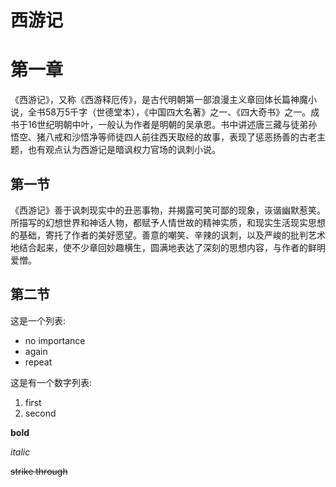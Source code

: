 # 西游记

#  第一章

《西游记》，又称《西游释厄传》，是古代明朝第一部浪漫主义章回体长篇神魔小说，全书58万5千字（世德堂本），《中国四大名著》之一、《四大奇书》之一。成书于16世纪明朝中叶，一般认为作者是明朝的吴承恩。书中讲述唐三藏与徒弟孙悟空、猪八戒和沙悟净等师徒四人前往西天取经的故事，表现了惩恶扬善的古老主题，也有观点认为西游记是暗讽权力官场的讽刺小说。

##  第一节 

《西游记》善于讽刺现实中的丑恶事物，并揭露可笑可鄙的现象，诙谐幽默惹笑。所描写的幻想世界和神话人物，都赋予人情世故的精神实质，和现实生活现实思想的基础，寄托了作者的美好愿望。善意的嘲笑、辛辣的讽刺，以及严峻的批判艺术地结合起来，使不少章回妙趣横生，圆满地表达了深刻的思想内容，与作者的鲜明爱憎。

##  第二节

这是一个列表:
  
- no importance
- again
- repeat
  
  
  
这是有一个数字列表:
  
1. first
2. second


__bold__ 

_italic_ 

~~strike through~~